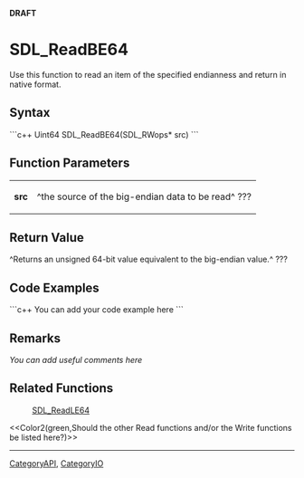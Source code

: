 <!-- pragma section-numbers off -->
<!-- pragma disable-camelcase -->
'''DRAFT'''

= SDL_ReadBE64 =
Use this function to read an item of the specified endianness and return in native format.


== Syntax ==
```c++
Uint64 SDL_ReadBE64(SDL_RWops* src)
```

== Function Parameters ==
{|
|'''src'''
|^the source of the big-endian data to be read^ ???
|}

== Return Value ==
^Returns an unsigned 64-bit value equivalent to the big-endian value.^ ???

== Code Examples ==
```c++
You can add your code example here
```

== Remarks ==
''You can add useful comments here''

== Related Functions ==
:[[SDL_ReadLE64]]
<<Color2(green,Should the other Read functions and/or the Write functions be listed here?)>>

----
[[CategoryAPI]], [[CategoryIO]]

